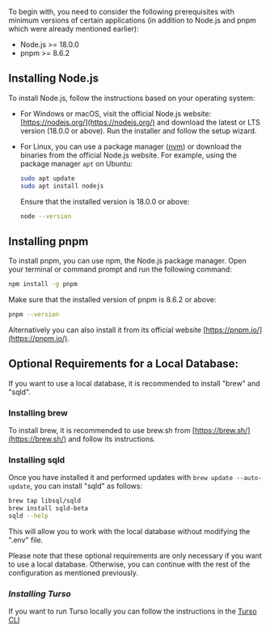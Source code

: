 To begin with, you need to consider the following prerequisites with minimum
versions of certain applications (in addition to Node.js and pnpm which were
already mentioned earlier):

- Node.js >= 18.0.0
- pnpm >= 8.6.2

## **Installing Node.js**

To install Node.js, follow the instructions based on your operating system:

- For Windows or macOS, visit the official Node.js website:
  [https://nodejs.org/](https://nodejs.org/) and download the latest or LTS
  version (18.0.0 or above). Run the installer and follow the setup wizard.

- For Linux, you can use a package manager
  ([nvm](https://github.com/nvm-sh/nvm.git/)) or download the binaries from the
  official Node.js website. For example, using the package manager `apt` on
  Ubuntu:

  ```bash
  sudo apt update
  sudo apt install nodejs
  ```

  Ensure that the installed version is 18.0.0 or above:

  ```bash
  node --version
  ```

## **Installing pnpm**

To install pnpm, you can use npm, the Node.js package manager. Open your
terminal or command prompt and run the following command:

```bash
npm install -g pnpm
```

Make sure that the installed version of pnpm is 8.6.2 or above:

```bash
pnpm --version
```

Alternatively you can also install it from its official website
[https://pnpm.io/](https://pnpm.io/).

## **Optional Requirements for a Local Database:**

If you want to use a local database, it is recommended to install "brew" and
"sqld".

### **Installing brew**

To install brew, it is recommended to use brew.sh from
[https://brew.sh/](https://brew.sh/) and follow its instructions.

### **Installing sqld**

Once you have installed it and performed updates with
`brew update --auto-update`, you can install "sqld" as follows:

```bash
brew tap libsql/sqld
brew install sqld-beta
sqld --help
```

This will allow you to work with the local database without modifying the ".env"
file.

Please note that these optional requirements are only necessary if you want to
use a local database. Otherwise, you can continue with the rest of the
configuration as mentioned previously.

### **_Installing Turso_**

If you want to run Turso locally you can follow the instructions in the
[Turso CLI](https://docs.turso.tech/reference/turso-cli)
